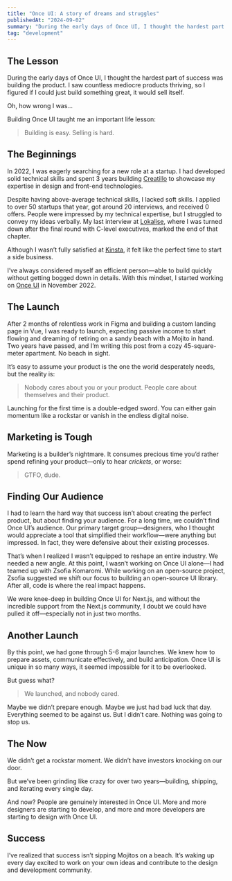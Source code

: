 ```yaml
---
title: "Once UI: A story of dreams and struggles"
publishedAt: "2024-09-02"
summary: "During the early days of Once UI, I thought the hardest part of success was building the product. Oh, how wrong I was..."
tag: "development"
---
```


## The Lesson

During the early days of Once UI, I thought the hardest part of success was building the product. I saw countless mediocre products thriving, so I figured if I could just build something great, it would sell itself.

Oh, how wrong I was...

Building Once UI taught me an important life lesson:

> Building is easy. Selling is hard.

## The Beginnings

In 2022, I was eagerly searching for a new role at a startup. I had developed solid technical skills and spent 3 years building [Creatillo](https://creatillo.com) to showcase my expertise in design and front-end technologies.

Despite having above-average technical skills, I lacked soft skills. I applied to over 50 startups that year, got around 20 interviews, and received 0 offers. People were impressed by my technical expertise, but I struggled to convey my ideas verbally. My last interview at [Lokalise](https://lokalise.com), where I was turned down after the final round with C-level executives, marked the end of that chapter.

Although I wasn’t fully satisfied at [Kinsta](https://kinsta.com), it felt like the perfect time to start a side business.

I’ve always considered myself an efficient person—able to build quickly without getting bogged down in details. With this mindset, I started working on [Once UI](https://once-ui.com) in November 2022.

## The Launch

After 2 months of relentless work in Figma and building a custom landing page in Vue, I was ready to launch, expecting passive income to start flowing and dreaming of retiring on a sandy beach with a Mojito in hand. Two years have passed, and I’m writing this post from a cozy 45-square-meter apartment. No beach in sight.

It’s easy to assume your product is the one the world desperately needs, but the reality is:

> Nobody cares about you or your product. People care about themselves and their product.

Launching for the first time is a double-edged sword. You can either gain momentum like a rockstar or vanish in the endless digital noise.

## Marketing is Tough

Marketing is a builder’s nightmare. It consumes precious time you’d rather spend refining your product—only to hear *crickets*, or worse:

> GTFO, dude.

## Finding Our Audience

I had to learn the hard way that success isn’t about creating the perfect product, but about finding your audience. For a long time, we couldn’t find Once UI’s audience. Our primary target group—designers, who I thought would appreciate a tool that simplified their workflow—were anything but impressed. In fact, they were defensive about their existing processes.

That’s when I realized I wasn’t equipped to reshape an entire industry. We needed a new angle. At this point, I wasn’t working on Once UI alone—I had teamed up with Zsofia Komaromi. While working on an open-source project, Zsofia suggested we shift our focus to building an open-source UI library. After all, code is where the real impact happens.

We were knee-deep in building Once UI for Next.js, and without the incredible support from the Next.js community, I doubt we could have pulled it off—especially not in just two months.

## Another Launch

By this point, we had gone through 5-6 major launches. We knew how to prepare assets, communicate effectively, and build anticipation. Once UI is unique in so many ways, it seemed impossible for it to be overlooked.

But guess what?

> We launched, and nobody cared.

Maybe we didn’t prepare enough. Maybe we just had bad luck that day. Everything seemed to be against us. But I didn’t care. Nothing was going to stop us.

## The Now

We didn’t get a rockstar moment.
We didn’t have investors knocking on our door.

But we’ve been grinding like crazy for over two years—building, shipping, and iterating every single day.

And now? People are genuinely interested in Once UI. More and more designers are starting to develop, and more and more developers are starting to design with Once UI.

## Success

I’ve realized that success isn’t sipping Mojitos on a beach. It’s waking up every day excited to work on your own ideas and contribute to the design and development community.
